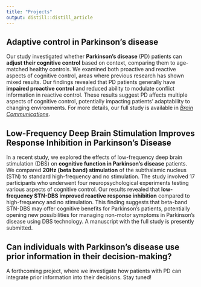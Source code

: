 ```yaml
---
title: "Projects"
output: distill::distill_article
---
```


## Adaptive control in Parkinson's disease

Our study investigated whether **Parkinson's disease** (PD) patients can **adjust their cognitive control** based on context, comparing them to age-matched healthy controls. We examined both proactive and reactive aspects of cognitive control, areas where previous research has shown mixed results. Our findings revealed that PD patients generally have **impaired proactive control** and reduced ability to modulate conflict information in reactive control. These results suggest PD affects multiple aspects of cognitive control, potentially impacting patients' adaptability to changing environments. For more details, our full study is available in [*Brain Communications*](https://doi.org/10.1093/braincomms/fcad327).


## Low-Frequency Deep Brain Stimulation Improves Response Inhibition in Parkinson's Disease

In a recent study, we explored the effects of low-frequency deep brain stimulation (DBS) on **cognitive function in Parkinson's disease** patients. We compared **20Hz (beta band) stimulation** of the subthalamic nucleus (STN) to standard high-frequency and no stimulation. The study involved 17 participants who underwent four neuropsychological experiments testing various aspects of cognitive control. Our results revealed that **low-frequency STN-DBS improved reactive response inhibition** compared to high-frequency and no stimulation. This finding suggests that beta-band STN-DBS may offer cognitive benefits for Parkinson's patients, potentially opening new possibilities for managing non-motor symptoms in Parkinson's disease using DBS technology. A manuscript with the full study is presently submitted.

## Can individuals with Parkinson's disease use prior information in their decision-making?

A forthcoming project, where we investigate how patients with PD can integrate prior information into their decisions. Stay tuned!
